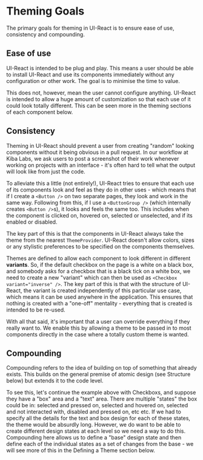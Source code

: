 
<Meta title='Introduction/Theming Goals' />

# Theming Goals

The primary goals for theming in UI-React is to ensure ease of use, consistency and compounding.

## Ease of use

UI-React is intended to be plug and play. This means a user should be able to install UI-React and use its components immediately without any configuration or other work. The goal is to minimise the time to value.

This does not, however, mean the user cannot configure anything. UI-React is intended to allow a huge amount of customization so that each use of it could look totally different. This can be seen more in the theming sections of each component below.

## Consistency

Theming in UI-React should prevent a user from creating "random" looking components without it being obvious in a pull request. In our workflow at Kiba Labs, we ask users to post a screenshot of their work whenever working on projects with an interface - it's often hard to tell what the output will look like from just the code.

To alleviate this a little (not entirely!), UI-React tries to ensure that each use of its components look and feel as they do in other uses - which means that if I create a `<Button />` on two separate pages, they look and work in the same way. Following from this, if I use a `<ButtonGroup />` (which internally creates `<Button />`s), it looks and feels the same too. This includes when the component is clicked on, hovered on, selected or unselected, and if its enabled or disabled.

The key part of this is that the components in UI-React always take the theme from the nearest `ThemeProvider`. UI-React doesn't allow colors, sizes or any stylistic preferences to be specified on the components themselves.

Themes are defined to allow each component to look different in different **variants**. So, if the default checkbox on the page is a white on a black box, and somebody asks for a checkbox that is a black tick on a white box, we need to create a new "variant" which can then be used as `<Checkbox variant="inverse" />`. The key part of this is that with the structure of UI-React, the variant is created independently of this particular use case, which means it can be used anywhere in the application. This ensures that nothing is created with a "one-off" mentality - everything that is created is intended to be re-used.

With all that said, it's important that a user can override everything if they really want to. We enable this by allowing a theme to be passed in to most components directly in the case where a totally custom theme is wanted.

## Compounding

Compounding refers to the idea of building on top of something that already exists. This builds on the general premise of atomic design (see Structure below) but extends it to the code level.

To see this, let's continue the example above with Checkboxs, and suppose they have a "box" area and a "text" area. There are multiple "states" the box could be in: selected and pressed on, selected and hovered on, selected and not interacted with, disabled and pressed on, etc etc. If we had to specify all the details for the text and box design for each of these states, the theme would be absurdly long. However, we do want to be able to create different design states at each level so we need a way to do this. Compounding here allows us to define a "base" design state and then define each of the individual states as a set of changes from the base - we will see more of this in the Defining a Theme section below.
